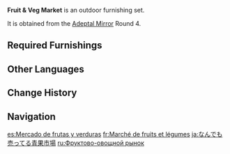 {{Furnishing Infobox
|id             = 350020
|image          = Furnishing Set Fruit & Veg Market Display.png
|category       = Outdoor Set
|subcategory    = Set
|quality        = 4
|adeptal_energy = 240
|load           = 410
|description    = This market comes with quite a few stores. The fruits that people often buy can be found at this sort of place.
|blueprint      = Adeptal Mirror
|adeptal mirror = 4
}}
'''Fruit & Veg Market''' is an outdoor furnishing set.

It is obtained from the [[Adeptal Mirror]] Round 4.

==Required Furnishings==
{{Recipe
|type = Furnishing Set
|Bountiful Harvest Fruit Cart = 1
|Real Deal Fruit Stand = 1
|Fruit Seller's Caution = 1
|Fruit and Veggie Stall: Harvest Bounties = 1
|sort = Bountiful Harvest Fruit Cart;Real Deal Fruit Stand;Fruit Seller's Caution;Fruit and Veggie Stall: Harvest Bounties
|yield = 0
}}

==Other Languages==
{{Other Languages
|en      = Fruit & Veg Market
|zhs     = 应有尽有的果蔬市场
|zhs_rm  = Yīngyǒu-jìnyǒu de Guǒshū Shìchǎng
|zht     = 應有盡有的果蔬市場
|zht_rm  = Yīngyǒu-jìnyǒu de Guǒshū Shìcháng
|zh_tl   = Fruit and Vegetable Market with Everything
|ja      = なんでも売ってる青果市場
|ja_rm   = Nandemo Utteru Seika Ichiba
|ja_tl   = Everything For Sale Fruit and Vegetable Market
|ko      = 없는 게 없는 과채시장
|ko_tl   = Everything For Sale Fruit and Vegetable Market
|es      = Mercado de frutas y verduras
|es_tl   = Fruits and Vegetables Market
|fr      = Marché de fruits et légumes
|fr_tl   = Fruits and Vegetables Market
|ru      = Фруктово-овощной рынок
|ru_tl   = Fruit and Vegetable Market
|th      = ตลาดผักและผลไม้ทุกชนิด
|th_rm   = 
|th_tl   = 
|vi      = Chợ Rau Quả Phong Phú
|vi_tl   = 
|de      = Obst- und Gemüsemarkt
|de_tl   = Fruit and Vegetable Market
|id      = Pasar Buah & Sayuran
|id_tl   = Fruit & Vegetable Market
|pt      = Mercado que tem Todas as Frutas e Vegetais
|pt_tl   = 
|tr      = Meyve Sebze Pazarı
|tr_tl   = 
|it      = Mercato di frutta e verdura
|it_tl   = 
}}

==Change History==
{{Change History|1.5}}

==Navigation==
{{Furnishing Navbox/Sets|type=regular}}

[[es:Mercado de frutas y verduras]]
[[fr:Marché de fruits et légumes]]
[[ja:なんでも売ってる青果市場]]
[[ru:Фруктово-овощной рынок]]